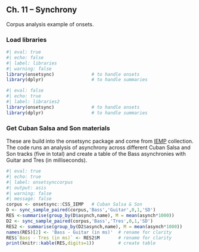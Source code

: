 
## Ch. 11 – Synchrony

Corpus analysis example of onsets.

### Load libraries

```r
#| eval: true
#| echo: false
#| label: libraries
#| warning: false
library(onsetsync)              # to handle onsets
library(dplyr)                  # to handle summaries
```

```r
#| eval: false
#| echo: true
#| label: libraries2
library(onsetsync)              # to handle onsets
library(dplyr)                  # to handle summaries
```

### Get Cuban Salsa and Son materials

These are build into the onsetsync package and come from [IEMP](https://osf.io/37fws/) collection. The code runs an analysis of asynchrony across different Cuban Salsa and Son tracks (five in total) and create a table of the Bass asynchronies with Guitar and Tres (in milliseconds).

```r
#| eval: true
#| echo: true
#| label: onsetsynccorpus
#| output: asis
#| warning: false
#| message: false
corpus <- onsetsync::CSS_IEMP   # Cuban Salsa & Son
D <- sync_sample_paired(corpus,'Bass','Guitar',0,1,'SD')
RES <-summarise(group_by(D$asynch,name), M = mean(asynch*1000))
D2 <- sync_sample_paired(corpus,'Bass','Tres',0,1,'SD')
RES2 <- summarise(group_by(D2$asynch,name), M = mean(asynch*1000))
names(RES)[2] <- 'Bass - Guitar (in ms)'  # rename for clarity
RES$`Bass - Tres (in ms)` <- RES2$M       # rename for clarity
print(knitr::kable(RES,digits=1))         # create table
```
